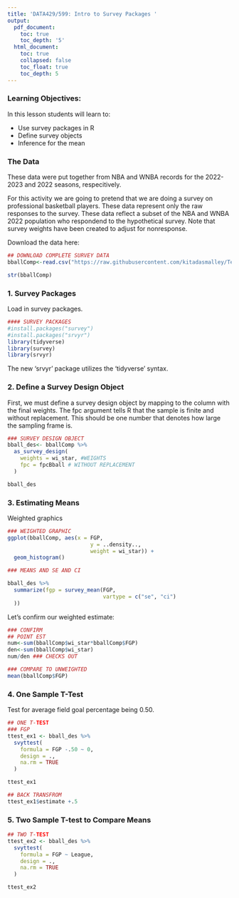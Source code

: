```yaml
---
title: 'DATA429/599: Intro to Survey Packages '
output:
  pdf_document:
    toc: true
    toc_depth: '5'
  html_document:
    toc: true
    collapsed: false
    toc_float: true
    toc_depth: 5
---
```


### Learning Objectives: 

In this lesson students will learn to:

* Use survey packages in R
* Define survey objects 
* Inference for the mean

### The Data

These data were put together from NBA and WNBA records for the 2022-2023 and 2022 seasons, respecitively.

For this activity we are going to pretend that we are doing a survey on professional basketball players.  These data represent only the raw responses to the survey.  These data reflect a subset of the NBA and WNBA 2022 population who respondend to the hypothetical survey.  Note that survey weights have been created to adjust for nonresponse. 

Download the data here: 

```r
## DOWNLOAD COMPLETE SURVEY DATA
bballComp<-read.csv("https://raw.githubusercontent.com/kitadasmalley/Teaching/refs/heads/main/DATA429_599/CODE/bballSampComplete.csv")

str(bballComp)
```

### 1. Survey Packages

Load in survey packages.  

```r
#### SURVEY PACKAGES
#install.packages("survey")
#install.packages("srvyr")
library(tidyverse)
library(survey)
library(srvyr)
```

The new 'srvyr' package utilizes the 'tidyverse' syntax. 

### 2. Define a Survey Design Object

First, we must define a survey design object by mapping to the column with the final weights.  The fpc argument tells R that the sample is finite and without replacement. This should be one number that denotes how large the sampling frame is. 

```r
### SURVEY DESIGN OBJECT
bball_des<- bballComp %>%
  as_survey_design(
    weights = wi_star, #WEIGHTS
    fpc = fpcBball # WITHOUT REPLACEMENT
  )

bball_des
```

### 3. Estimating Means

Weighted graphics

```r
### WEIGHTED GRAPHIC
ggplot(bballComp, aes(x = FGP, 
                          y = ..density.., 
                          weight = wi_star)) + 
  geom_histogram()

```


```r
### MEANS AND SE AND CI

bball_des %>%
  summarize(fgp = survey_mean(FGP,
                              vartype = c("se", "ci")
  ))

```

Let's confirm our weighted estimate:

```r
### CONFIRM
## POINT EST
num<-sum(bballComp$wi_star*bballComp$FGP)
den<-sum(bballComp$wi_star)
num/den ### CHECKS OUT 

### COMPARE TO UNWEIGHTED
mean(bballComp$FGP)
```

### 4. One Sample T-Test

Test for average field goal percentage being 0.50.

```r
## ONE T-TEST
### FGP 
ttest_ex1 <- bball_des %>%
  svyttest(
    formula = FGP -.50 ~ 0,
    design = .,
    na.rm = TRUE
  )

ttest_ex1

## BACK TRANSFROM
ttest_ex1$estimate +.5
```
### 5. Two Sample T-test to Compare Means

```r
## TWO T-TEST
ttest_ex2 <- bball_des %>%
  svyttest(
    formula = FGP ~ League,
    design = .,
    na.rm = TRUE
  )

ttest_ex2
```

